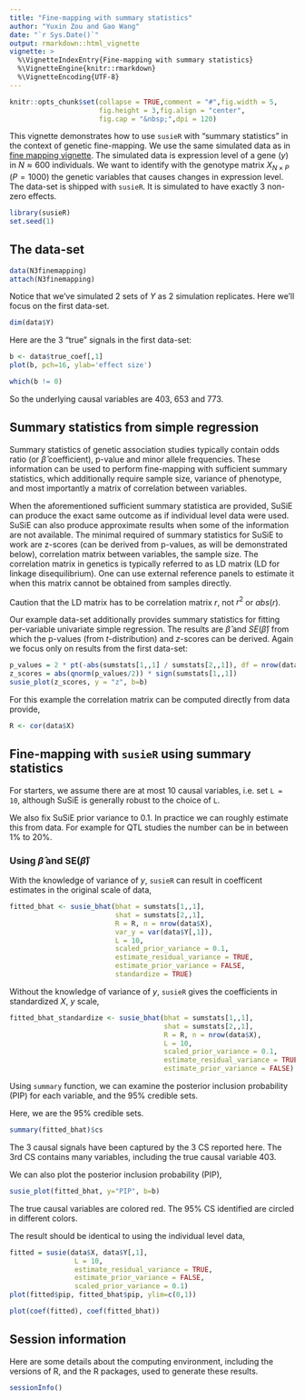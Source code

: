 ```yaml
---
title: "Fine-mapping with summary statistics"
author: "Yuxin Zou and Gao Wang"
date: "`r Sys.Date()`"
output: rmarkdown::html_vignette
vignette: >
  %\VignetteIndexEntry{Fine-mapping with summary statistics}
  %\VignetteEngine{knitr::rmarkdown}
  %\VignetteEncoding{UTF-8}
---
```


```r
knitr::opts_chunk$set(collapse = TRUE,comment = "#",fig.width = 5,
                      fig.height = 3,fig.align = "center",
                      fig.cap = "&nbsp;",dpi = 120)
```

This vignette demonstrates how to use `susieR` with "summary statistics" in the context of genetic fine-mapping. We use the same simulated data as in [fine mapping vignette](finemapping.html). The simulated data is expression level of a gene ($y$) in $N \approx 600$ individuals. We want to identify with the genotype matrix $X_{N\times P}$ ($P=1000$) the genetic variables that causes changes in expression level. The data-set is shipped with `susieR`. It is simulated to have exactly 3 non-zero effects.

```r
library(susieR)
set.seed(1)
```

## The data-set

```r
data(N3finemapping)
attach(N3finemapping)
```

Notice that we've simulated 2 sets of $Y$ as 2 simulation replicates. Here we'll focus on the first data-set.

```r
dim(data$Y)
```

Here are the 3 "true" signals in the first data-set:

```r
b <- data$true_coef[,1]
plot(b, pch=16, ylab='effect size')
```

```r
which(b != 0)
```

So the underlying causal variables are 403, 653 and 773.

## Summary statistics from simple regression

Summary statistics of genetic association studies typically contain odds ratio (or $\hat{\beta}$ coefficient), p-value and minor allele frequencies. These information can be used to perform fine-mapping with sufficient summary statistics, which additionally require sample size, variance of phenotype, and most importantly a matrix of correlation between variables.

When the aforementioned sufficient summary statistica are provided, SuSiE can produce the exact same outcome as if individual level data were used. SuSiE can also produce approximate results when some of the information are not available. The minimal required of summary statistics for SuSiE to work are z-scores (can be derived from p-values, as will be demonstrated below), correlation matrix between variables, the sample size. The correlation matrix in genetics is typically referred to as LD matrix (LD for linkage disequilibrium). One can use external reference panels to estimate it when this matrix cannot be obtained from samples directly.

Caution that the LD matrix has to be correlation matrix $r$, not $r^2$ or $abs(r)$.

Our example data-set additionally provides summary statistics for fitting per-variable univariate simple regression. The results are $\hat{\beta}$ and $SE(\hat{\beta})$ from which the p-values (from *t*-distribution) and $z$-scores can be derived. 
Again we focus only on results from the first data-set:

```r
p_values = 2 * pt(-abs(sumstats[1,,1] / sumstats[2,,1]), df = nrow(data$X) - 2)
z_scores = abs(qnorm(p_values/2)) * sign(sumstats[1,,1])
susie_plot(z_scores, y = "z", b=b)
```

For this example the correlation matrix can be computed directly from data provide,

```r
R <- cor(data$X)
```

## Fine-mapping with `susieR` using summary statistics

For starters, we assume there are at most 10 causal variables, i.e. set `L = 10`, although SuSiE is generally robust to the choice of `L`.

We also fix SuSiE prior variance to 0.1. In practice we can roughly estimate this from data. For example for QTL studies the number can be in between 1% to 20%.

### Using $\hat{\beta}$ and $\text{SE}(\hat{\beta})$

With the knowledge of variance of $y$, `susieR` can result in coefficent estimates in the original scale of data,

```r
fitted_bhat <- susie_bhat(bhat = sumstats[1,,1], 
                          shat = sumstats[2,,1], 
                          R = R, n = nrow(data$X), 
                          var_y = var(data$Y[,1]),
                          L = 10, 
                          scaled_prior_variance = 0.1, 
                          estimate_residual_variance = TRUE, 
                          estimate_prior_variance = FALSE, 
                          standardize = TRUE)
```

Without the knowledge of variance of $y$, `susieR` gives the coefficients in standardized $X$, $y$ scale,

```r
fitted_bhat_standardize <- susie_bhat(bhat = sumstats[1,,1], 
                                      shat = sumstats[2,,1], 
                                      R = R, n = nrow(data$X), 
                                      L = 10, 
                                      scaled_prior_variance = 0.1, 
                                      estimate_residual_variance = TRUE,
                                      estimate_prior_variance = FALSE)
```

Using `summary` function, we can examine the posterior inclusion probability (PIP) for each variable, and the 95% credible sets. 

Here, we are the 95% credible sets.

```r
summary(fitted_bhat)$cs
```

The 3 causal signals have been captured by the 3 CS reported here. The 3rd CS contains many variables, including the true causal variable 403.

We can also plot the posterior inclusion probability (PIP),

```r
susie_plot(fitted_bhat, y="PIP", b=b)
```

The true causal variables are colored red. The 95% CS identified are circled in different colors.

The result should be identical to using the individual level data,

```r
fitted = susie(data$X, data$Y[,1],
                L = 10,
                estimate_residual_variance = TRUE, 
                estimate_prior_variance = FALSE,
                scaled_prior_variance = 0.1)
plot(fitted$pip, fitted_bhat$pip, ylim=c(0,1))
```

```r
plot(coef(fitted), coef(fitted_bhat))
```

## Session information

Here are some details about the computing environment, including the
versions of R, and the R packages, used to generate these results.

```r
sessionInfo()
```

